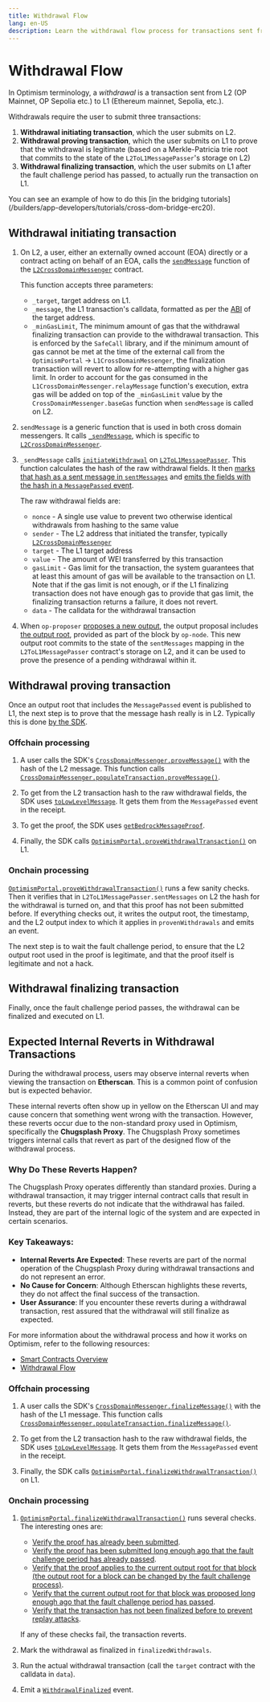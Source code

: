```yaml
---
title: Withdrawal Flow
lang: en-US
description: Learn the withdrawal flow process for transactions sent from L2 to L1.
---
```



# Withdrawal Flow

In Optimism terminology, a *withdrawal* is a transaction sent from L2 (OP Mainnet, OP Sepolia etc.) to L1 (Ethereum mainnet, Sepolia, etc.).

Withdrawals require the user to submit three transactions:

1.  **Withdrawal initiating transaction**, which the user submits on L2.
2.  **Withdrawal proving transaction**, which the user submits on L1 to prove that the withdrawal is legitimate (based on a Merkle-Patricia trie root that commits to the state of the `L2ToL1MessagePasser`'s storage on L2)
3.  **Withdrawal finalizing transaction**, which the user submits on L1 after the fault challenge period has passed, to actually run the transaction on L1.

<Callout type="info">
    You can see an example of how to do this [in the bridging tutorials](/builders/app-developers/tutorials/cross-dom-bridge-erc20).
</Callout>

## Withdrawal initiating transaction

1.  On L2, a user, either an externally owned account (EOA) directly or a contract acting on behalf of an EOA, calls the [`sendMessage`](https://github.com/ethereum-optimism/optimism/blob/62c7f3b05a70027b30054d4c8974f44000606fb7/packages/contracts-bedrock/contracts/universal/CrossDomainMessenger.sol#L249-L289) function of the [`L2CrossDomainMessenger`](https://github.com/ethereum-optimism/optimism/blob/62c7f3b05a70027b30054d4c8974f44000606fb7/packages/contracts-bedrock/contracts/universal/CrossDomainMessenger.sol) contract.

    This function accepts three parameters:

    *   `_target`, target address on L1.
    *   `_message`, the L1 transaction's calldata, formatted as per the [ABI](https://docs.soliditylang.org/en/v0.8.19/abi-spec.html) of the target address.
    *   `_minGasLimit`, The minimum amount of gas that the withdrawal finalizing transaction can provide to the withdrawal transaction. This is enforced by the `SafeCall` library, and if the minimum amount of gas cannot be met at the time of the external call from the `OptimismPortal` -> `L1CrossDomainMessenger`, the finalization transaction will revert to allow for re-attempting with a higher gas limit. In order to account for the gas consumed in the `L1CrossDomainMessenger.relayMessage` function's execution, extra gas will be added on top of the `_minGasLimit` value by the `CrossDomainMessenger.baseGas` function when `sendMessage` is called on L2.

2.  `sendMessage` is a generic function that is used in both cross domain messengers.
    It calls [`_sendMessage`](https://github.com/ethereum-optimism/optimism/blob/62c7f3b05a70027b30054d4c8974f44000606fb7/packages/contracts-bedrock/contracts/L2/L2CrossDomainMessenger.sol#L48-L60), which is specific to [`L2CrossDomainMessenger`](https://github.com/ethereum-optimism/optimism/blob/62c7f3b05a70027b30054d4c8974f44000606fb7/packages/contracts-bedrock/contracts/L2/L2CrossDomainMessenger.sol).

3.  `_sendMessage` calls [`initiateWithdrawal`](https://github.com/ethereum-optimism/optimism/blob/62c7f3b05a70027b30054d4c8974f44000606fb7/packages/contracts-bedrock/contracts/L2/L2ToL1MessagePasser.sol#L91-L129) on [`L2ToL1MessagePasser`](https://github.com/ethereum-optimism/optimism/blob/62c7f3b05a70027b30054d4c8974f44000606fb7/packages/contracts-bedrock/contracts/L2/L2ToL1MessagePasser.sol).
    This function calculates the hash of the raw withdrawal fields.
    It then [marks that hash as a sent message in `sentMessages`](https://github.com/ethereum-optimism/optimism/blob/62c7f3b05a70027b30054d4c8974f44000606fb7/packages/contracts-bedrock/contracts/L2/L2ToL1MessagePasser.sol#L114) and [emits the fields with the hash in a `MessagePassed` event](https://github.com/ethereum-optimism/optimism/blob/62c7f3b05a70027b30054d4c8974f44000606fb7/packages/contracts-bedrock/contracts/L2/L2ToL1MessagePasser.sol#L116-L124).

    The raw withdrawal fields are:

    *   `nonce` - A single use value to prevent two otherwise identical withdrawals from hashing to the same value
    *   `sender` - The L2 address that initiated the transfer, typically [`L2CrossDomainMessenger`](https://github.com/ethereum-optimism/optimism/blob/62c7f3b05a70027b30054d4c8974f44000606fb7/packages/contracts-bedrock/contracts/L2/L2CrossDomainMessenger.sol)
    *   `target` - The L1 target address
    *   `value` - The amount of WEI transferred by this transaction
    *   `gasLimit` - Gas limit for the transaction, the system guarantees that at least this amount of gas will be available to the transaction on L1.
        Note that if the gas limit is not enough, or if the L1 finalizing transaction does not have enough gas to provide that gas limit, the finalizing transaction returns a failure, it does not revert.
    *   `data` - The calldata for the withdrawal transaction

4.  When `op-proposer` [proposes a new output](https://github.com/ethereum-optimism/optimism/blob/4a3d3fb444f50bed6a6991785ea5634e0efa07a4/op-proposer/proposer/driver.go#L311), the output proposal includes [the output root](https://github.com/ethereum-optimism/optimism/blob/62c7f3b05a70027b30054d4c8974f44000606fb7/op-proposer/proposer/l2_output_submitter.go#L316), provided as part of the block by `op-node`.
    This new output root commits to the state of the `sentMessages` mapping in the `L2ToL1MessagePasser` contract's storage on L2, and it can be used to prove the presence of a pending withdrawal within it.

## Withdrawal proving transaction

Once an output root that includes the `MessagePassed` event is published to L1, the next step is to prove that the message hash really is in L2.
Typically this is done [by the SDK](https://sdk.optimism.io/classes/crosschainmessenger#proveMessage-2).

### Offchain processing

1.  A user calls the SDK's [`CrossDomainMessenger.proveMessage()`](https://github.com/ethereum-optimism/optimism/blob/62c7f3b05a70027b30054d4c8974f44000606fb7/packages/sdk/src/cross-chain-messenger.ts#L1452-L1471) with the hash of the L2 message.
    This function calls [`CrossDomainMessenger.populateTransaction.proveMessage()`](https://github.com/ethereum-optimism/optimism/blob/62c7f3b05a70027b30054d4c8974f44000606fb7/packages/sdk/src/cross-chain-messenger.ts#L1746-L1798).

2.  To get from the L2 transaction hash to the raw withdrawal fields, the SDK uses [`toLowLevelMessage`](https://github.com/ethereum-optimism/optimism/blob/62c7f3b05a70027b30054d4c8974f44000606fb7/packages/sdk/src/cross-chain-messenger.ts#L368-L450).
    It gets them from the `MessagePassed` event in the receipt.

3.  To get the proof, the SDK uses [`getBedrockMessageProof`](https://github.com/ethereum-optimism/optimism/blob/62c7f3b05a70027b30054d4c8974f44000606fb7/packages/sdk/src/cross-chain-messenger.ts#L1348-L1395).

4.  Finally, the SDK calls [`OptimismPortal.proveWithdrawalTransaction()`](https://github.com/ethereum-optimism/optimism/blob/62c7f3b05a70027b30054d4c8974f44000606fb7/packages/contracts-bedrock/contracts/L1/OptimismPortal.sol#L234-L318) on L1.

### Onchain processing

[`OptimismPortal.proveWithdrawalTransaction()`](https://github.com/ethereum-optimism/optimism/blob/62c7f3b05a70027b30054d4c8974f44000606fb7/packages/contracts-bedrock/contracts/L1/OptimismPortal.sol#L234-L318) runs a few sanity checks.
Then it verifies that in `L2ToL1MessagePasser.sentMessages` on L2 the hash for the withdrawal is turned on, and that this proof has not been submitted before.
If everything checks out, it writes the output root, the timestamp, and the L2 output index to which it applies in `provenWithdrawals` and emits an event.

The next step is to wait the fault challenge period, to ensure that the L2 output root used in the proof is legitimate, and that the proof itself is legitimate and not a hack.

## Withdrawal finalizing transaction

Finally, once the fault challenge period passes, the withdrawal can be finalized and executed on L1.

## Expected Internal Reverts in Withdrawal Transactions

During the withdrawal process, users may observe internal reverts when viewing the transaction on **Etherscan**. This is a common point of confusion but is expected behavior.

These internal reverts often show up in yellow on the Etherscan UI and may cause concern that something went wrong with the transaction. However, these reverts occur due to the non-standard proxy used in Optimism, specifically the **Chugsplash Proxy**. The Chugsplash Proxy sometimes triggers internal calls that revert as part of the designed flow of the withdrawal process.

### Why Do These Reverts Happen?

The Chugsplash Proxy operates differently than standard proxies. During a withdrawal transaction, it may trigger internal contract calls that result in reverts, but these reverts do not indicate that the withdrawal has failed. Instead, they are part of the internal logic of the system and are expected in certain scenarios.

### Key Takeaways:

*   **Internal Reverts Are Expected**: These reverts are part of the normal operation of the Chugsplash Proxy during withdrawal transactions and do not represent an error.
*   **No Cause for Concern**: Although Etherscan highlights these reverts, they do not affect the final success of the transaction.
*   **User Assurance**: If you encounter these reverts during a withdrawal transaction, rest assured that the withdrawal will still finalize as expected.

For more information about the withdrawal process and how it works on Optimism, refer to the following resources:

*   [Smart Contracts Overview](https://docs.optimism.io/stack/protocol/rollup/smart-contracts)
*   [Withdrawal Flow](https://docs.optimism.io/stack/protocol/rollup/withdrawal-flow#withdrawal-initiating-transaction)

### Offchain processing

1.  A user calls the SDK's [`CrossDomainMessenger.finalizeMessage()`](https://github.com/ethereum-optimism/optimism/blob/62c7f3b05a70027b30054d4c8974f44000606fb7/packages/sdk/src/cross-chain-messenger.ts#L1473-L1493) with the hash of the L1 message.
    This function calls [`CrossDomainMessenger.populateTransaction.finalizeMessage()`](https://github.com/ethereum-optimism/optimism/blob/62c7f3b05a70027b30054d4c8974f44000606fb7/packages/sdk/src/cross-chain-messenger.ts#L1800-L1853).

2.  To get from the L2 transaction hash to the raw withdrawal fields, the SDK uses [`toLowLevelMessage`](https://github.com/ethereum-optimism/optimism/blob/62c7f3b05a70027b30054d4c8974f44000606fb7/packages/sdk/src/cross-chain-messenger.ts#L368-L450).
    It gets them from the `MessagePassed` event in the receipt.

3.  Finally, the SDK calls [`OptimismPortal.finalizeWithdrawalTransaction()`](https://github.com/ethereum-optimism/optimism/blob/62c7f3b05a70027b30054d4c8974f44000606fb7/packages/contracts-bedrock/contracts/L1/OptimismPortal.sol#L320-L420) on L1.

### Onchain processing

1.  [`OptimismPortal.finalizeWithdrawalTransaction()`](https://github.com/ethereum-optimism/optimism/blob/62c7f3b05a70027b30054d4c8974f44000606fb7/packages/contracts-bedrock/contracts/L1/OptimismPortal.sol#L320-L420) runs several checks. The interesting ones are:

    *   [Verify the proof has already been submitted](https://github.com/ethereum-optimism/optimism/blob/62c7f3b05a70027b30054d4c8974f44000606fb7/packages/contracts-bedrock/contracts/L1/OptimismPortal.sol#L341-L347).
    *   [Verify the proof has been submitted long enough ago that the fault challenge period has already passed](https://github.com/ethereum-optimism/optimism/blob/62c7f3b05a70027b30054d4c8974f44000606fb7/packages/contracts-bedrock/contracts/L1/OptimismPortal.sol#L357-L364).
    *   [Verify that the proof applies to the current output root for that block (the output root for a block can be changed by the fault challenge process)](https://github.com/ethereum-optimism/optimism/blob/62c7f3b05a70027b30054d4c8974f44000606fb7/packages/contracts-bedrock/contracts/L1/OptimismPortal.sol#L366-L378).
    *   [Verify that the current output root for that block was proposed long enough ago that the fault challenge period has passed](https://github.com/ethereum-optimism/optimism/blob/62c7f3b05a70027b30054d4c8974f44000606fb7/packages/contracts-bedrock/contracts/L1/OptimismPortal.sol#L380-L384).
    *   [Verify that the transaction has not been finalized before to prevent replay attacks](https://github.com/ethereum-optimism/optimism/blob/62c7f3b05a70027b30054d4c8974f44000606fb7/packages/contracts-bedrock/contracts/L1/OptimismPortal.sol#L386-L390).

    If any of these checks fail, the transaction reverts.

2.  Mark the withdrawal as finalized in `finalizedWithdrawals`.

3.  Run the actual withdrawal transaction (call the `target` contract with the calldata in `data`).

4.  Emit a [`WithdrawalFinalized`](https://github.com/ethereum-optimism/optimism/blob/62c7f3b05a70027b30054d4c8974f44000606fb7/packages/contracts-bedrock/contracts/L1/OptimismPortal.sol#L118) event.
